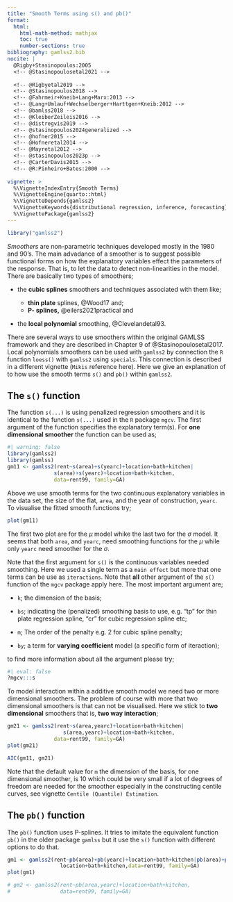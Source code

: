 ```yaml
---
title: "Smooth Terms using s() and pb()"
format: 
  html:
    html-math-method: mathjax
    toc: true
    number-sections: true
bibliography: gamlss2.bib
nocite: |
  @Rigby+Stasinopoulos:2005
  <!-- @Stasinopoulosetal2021 -->
 
  <!-- @Rigbyetal2019 -->
  <!-- @Stasinopoulos2018 -->
  <!-- @Fahrmeir+Kneib+Lang+Marx:2013 -->
  <!-- @Lang+Umlauf+Wechselberger+Harttgen+Kneib:2012 -->
  <!-- @bamlss2018 -->
  <!-- @KleiberZeileis2016 -->
  <!-- @distregvis2019 -->
  <!-- @stasinopoulos2024generalized -->
  <!-- @hofner2015 -->
  <!-- @Hofneretal2014 -->
  <!-- @Mayretal2012 -->
  <!-- @stasinopoulos2023p -->
  <!-- @CarterDavis2015 -->
  <!-- @R:Pinheiro+Bates:2000 -->
  
vignette: >
  %\VignetteIndexEntry{Smooth Terms}
  %\VignetteEngine{quarto::html}
  %\VignetteDepends{gamlss2}
  %\VignetteKeywords{distributional regression, inference, forecasting}
  %\VignettePackage{gamlss2}
---
```


```r
library("gamlss2")
```

*Smoothers* are non-parametric techniques developed mostly in the 1980 and 90's. The main advadance of a smoother is to suggest possible functional forms on how the explanatory variables effect the parameters of the response. That is, to let the data to detect non-linearities in the model. There are basically two types of smoothers;

-   the **cubic splines** smoothers and techniques associated with them like;

    -   **thin plate** splines, @Wood17 and;
    -   **P- splines,** @eilers2021practical and

-   the **local polynomial** smoothing, @Clevelandetal93.

There are several ways to use smoothers within the original GAMLSS framework and they are described in Chapter 9 of @Stasinopoulosetal2017. Local polynomials smoothers can be used with `gamlss2` by connection the `R` function `loess()` with `gamlss2` using  `specials`. This connection is described in a different vignette (`Mikis` reference here). Here we give an explanation  of to how use the smooth terms  `s()` and `pb()` within `gamlss2`.

## The `s()` function 


The function `s(...)` is using penalized regression smoothers  and it is identical to the function `s(...)` used in the `R` package `mgcv`. The first argument of the function specifies the explanatory term(s). For **one dimensional smoother** the function can be used  as; 
```r
#| warning: false
library(gamlss2)
library(gamlss)
gm11 <- gamlss2(rent~s(area)+s(yearc)+location+bath+kitchen|
               s(area)+s(yearc)+location+bath+kitchen,
               data=rent99, family=GA)

```
Above we use smooth terms for the two continuous explanatory variables  in the data set, the size of the flat, `area`, and the year of construction, `yearc`. To visualise the fitted smooth functions try; 
```r
plot(gm11)
```
The first two plot are for the $\mu$ model whike the last two for the $\sigma$ model. It seems that both `area`, and `yearc`, need smoothing functions for the $\mu$ while only `yearc` need smoother for the $\sigma$.    


Note that the first argument for `s()` is the continuous variables needed smoothing. Here we used a single term as a `main effect` but more that one terms can be use as `iteractions`.  Note that **all** other argument of the `s()` function of the `mgcv` package apply here. The most important argument are;

- `k`; the dimension of the basis;

- `bs`;   indicating the (penalized) smoothing basis to use, e.g. "tp" for thin plate regression spline, "cr" for cubic regression spline etc; 

- `m`;	 The order of the penalty e.g. 2 for cubic spline penalty;

- `by`; a term for **varying coefficient** model (a specific form of iteraction);

to find more information  about all the argument please try; 
```r
#| eval: false
?mgcv:::s
```

To model interaction within a  additive smooth model we need two or more dimensional smoothers. The problem of course with more that two dimensional smoothers is that can not be visualised. Here we stick to  **two dimensional** smoothers that is, **two way interaction**;
```r
gm21 <- gamlss2(rent~s(area,yearc)+location+bath+kitchen|
                  s(area,yearc)+location+bath+kitchen,
               data=rent99, family=GA)
plot(gm21)
```

```r
AIC(gm11, gm21)
```



::: {.callout-warning}
Note that the default value for `m` the dimension of the basis, for one dimensional smoother, is 10 which could be very small if a lot of  degrees of freedom are needed for the smoother especially in the constructing centile curves, see vignette `Centile (Quantile) Estimation`.  
:::


## The `pb()` function 

The `pb()` function uses P-splines. It tries to imitate the equivalent function `pb()` in the older package `gamlss` but it use the `s()` function with different options to do that.     

```r
gm1 <- gamlss2(rent~pb(area)+pb(yearc)+location+bath+kitchen|pb(area)+pb(yearc)+
                 location+bath+kitchen,data=rent99, family=GA)
plot(gm1)
```


```r
# gm2 <- gamlss2(rent~pb(area,yearc)+location+bath+kitchen,
#                data=rent99, family=GA)

```
